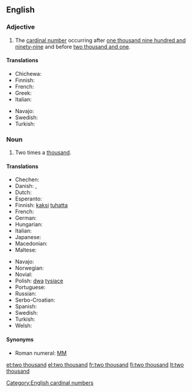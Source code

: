 ==English==

===Adjective===
{{en-adj|?}}

# The [[cardinal number]] occurring after [[one thousand nine hundred and ninety-nine]] and before [[two thousand and one]].

====Translations====
{{trans-top|cardinal number}}
* Chichewa: {{tø|ny|zikwi ziwiri}}
* Finnish: {{t+|fi|kaksituhatta}}
* French: {{t|fr|deux mille}}
* Greek: {{t|el|δύο χιλιάδες}}
* Italian: {{t+|it|duemila}}
{{trans-mid}}
* Navajo: {{tø|nv|naakidi mííl}}
* Swedish: {{t|sv|två tusen}}
* Turkish: {{t|tr|triki bin}}
{{trans-bottom}}

===Noun===
{{en-noun|?}}

# Two times a [[thousand]].

====Translations====
{{trans-top|two times a thousand}}
* Chechen: {{tø|ce|ши эзар|tr=ši ezar}}
* Danish: {{t|da|to tusind|n}}, {{t|da|to tusinde|n}}
* Dutch: {{t|nl|tweeduizend|f}}
* Esperanto: {{t|eo|du mil}}
* Finnish: [[kaksi]] [[tuhat|tuhatta]]
* French: {{t|fr|deux mille}}
* German: {{t|de|zweitausend|f}}
* Hungarian: {{t+|hu|kétezer}}
* Italian: {{t+|it|duemila|m}}
* Japanese: {{t|ja|二千|tr=nisen}}
* Macedonian: {{t|mk|две илјади|tr=dve íljadi}}
* Maltese: {{t|mt|elfejn}}
{{trans-mid}}
* Navajo: {{tø|nv|naakidi mííl}}
* Norwegian: {{t|no|to tusen}}
* Novial: {{t|nov|dumil}}
* Polish: [[dwa]] [[tysiące]]
* Portuguese: {{t|pt|dois milm}}
* Russian: {{t|ru|две тысячи|f|tr=dve týsjači}}
* Serbo-Croatian: {{t|sh|dvije hiljad|f|sc=Latn}}
* Spanish: {{t|es|dos mil|m}}
* Swedish: {{t|sv|två tusen}}
* Turkish: {{t|tr|iki bin}}
* Welsh: {{t|cy|dwy fil}}
{{trans-bottom}}

====Synonyms====
* Roman numeral: [[MM]]

[[Category:English cardinal numbers]]

[[et:two thousand]]
[[el:two thousand]]
[[fr:two thousand]]
[[fi:two thousand]]
[[lt:two thousand]]